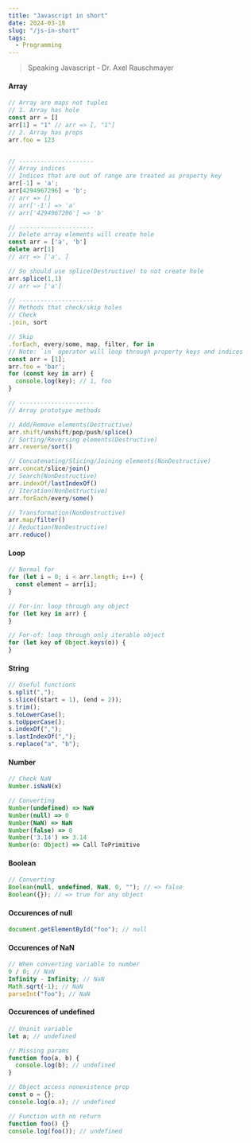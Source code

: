 ```yaml
---
title: "Javascript in short"
date: 2024-03-18
slug: "/js-in-short"
tags:
  - Programming
---
```


> Speaking Javascript - Dr. Axel Rauschmayer

#### Array

```js
// Array are maps not tuples
// 1. Array has hole
const arr = []
arr[1] = "1" // arr => [, "1"]
// 2. Array has props
arr.foo = 123


// ---------------------
// Array indices
// Indices that are out of range are treated as property key
arr[-1] = 'a';
arr[4294967296] = 'b';
// arr => []
// arr['-1'] => 'a'
// arr['4294967296'] => 'b'

// ---------------------
// Delete array elements will create hole
const arr = ['a', 'b']
delete arr[1]
// arr => ['a', ]

// So should use splice(Destructive) to not create hole
arr.splice(1,1)
// arr => ['a']

// ---------------------
// Methods that check/skip holes
// Check
.join, sort

// Skip
.forEach, every/some, map, filter, for in
// Note: `in` operator will loop through property keys and indices
const arr = [1];
arr.foo = 'bar';
for (const key in arr) {
  console.log(key); // 1, foo
}

// ---------------------
// Array prototype methods

// Add/Remove elements(Destructive)
arr.shift/unshift/pop/push/splice()
// Sorting/Reversing elements(Destructive)
arr.reverse/sort()

// Concatenating/Slicing/Joining elements(NonDestructive)
arr.concat/slice/join()
// Search(NonDestructive)
arr.indexOf/lastIndexOf()
// Iteration(NonDestructive)
arr.forEach/every/some()

// Transformation(NonDestructive)
arr.map/filter()
// Reduction(NonDestructive)
arr.reduce()
```

#### Loop

```js
// Normal for
for (let i = 0; i < arr.length; i++) {
  const element = arr[i];
}

// For-in: loop through any object
for (let key in arr) {
}

// For-of: loop through only iterable object
for (let key of Object.keys(o)) {
}
```

#### String

```js
// Useful functions
s.split(",");
s.slice((start = 1), (end = 2));
s.trim();
s.toLowerCase();
s.toUpperCase();
s.indexOf(",");
s.lastIndexOf(",");
s.replace("a", "b");
```

#### Number

```js
// Check NaN
Number.isNaN(x)

// Converting
Number(undefined) => NaN
Number(null) => 0
Number(NaN) => NaN
Number(false) => 0
Number('3.14') => 3.14
Number(o: Object) => Call ToPrimitive
```

#### Boolean

```js
// Converting
Boolean(null, undefined, NaN, 0, ""); // => false
Boolean({}); // => true for any object
```

#### Occurences of null

```js
document.getElementById("foo"); // null
```

#### Occurences of NaN

```js
// When converting variable to number
0 / 0; // NaN
Infinity - Infinity; // NaN
Math.sqrt(-1); // NaN
parseInt("foo"); // NaN
```

#### Occurences of undefined

```js
// Uninit variable
let a; // undefined

// Missing params
function foo(a, b) {
  console.log(b); // undefined
}

// Object access nonexistence prop
const o = {};
console.log(o.a); // undefined

// Function with no return
function foo() {}
console.log(foo()); // undefined
```
